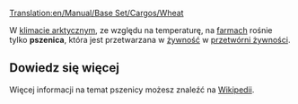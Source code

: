 [[Translation:en/Manual/Base Set/Cargos/Wheat]]

{{pl/Ładunek|name=Pszenica
|image=Grain.png
|produced=[[pl/Manual/Base Set/Industries/Farma|Farma]]
|accepted=[[pl/Manual/Base Set/Industries/Przetwórnia żywności|Przetwórnia żywności]]
}}

W [[pl/Manual/Klimat#arktyczny|klimacie arktycznym]], ze względu na temperaturę, na [[pl/Manual/Base Set/Industries/Farma|farmach]] rośnie tylko '''pszenica''', która jest przetwarzana w  [[pl/Manual/Base Set/Cargos/Żywność|żywność]] w [[pl/Manual/Base Set/Industries/Przetwórnia żywności|przetwórni żywności]].

==Dowiedz się więcej==
Więcej informacji na temat pszenicy możesz znaleźć na [http://pl.wikipedia.org/wiki/Pszenica Wikipedii].

{{pl/Navbox Ładunek}}